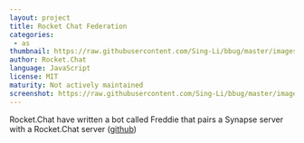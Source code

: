 ```yaml
---
layout: project
title: Rocket Chat Federation
categories:
 - as
thumbnail: https://raw.githubusercontent.com/Sing-Li/bbug/master/images/rcsnynapse.png
author: Rocket.Chat
language: JavaScript
license: MIT
maturity: Not actively maintained
screenshot: https://raw.githubusercontent.com/Sing-Li/bbug/master/images/rcsnynapse.png
---
```


Rocket.Chat have written a bot called Freddie that pairs a Synapse server with a Rocket.Chat server ([github](https://github.com/RocketChat/hubot-freddie))
